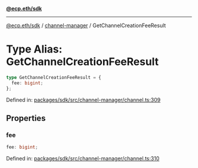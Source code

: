 [**@ecp.eth/sdk**](../../index.mdx)

***

[@ecp.eth/sdk](/sdk-reference/index.mdx) / [channel-manager](/sdk-reference/channel-manager/index.mdx) / GetChannelCreationFeeResult

# Type Alias: GetChannelCreationFeeResult

```ts
type GetChannelCreationFeeResult = {
  fee: bigint;
};
```

Defined in: [packages/sdk/src/channel-manager/channel.ts:309](https://github.com/ecp-eth/comments-monorepo/blob/main/packages/sdk/src/channel-manager/channel.ts#L309)

## Properties

### fee

```ts
fee: bigint;
```

Defined in: [packages/sdk/src/channel-manager/channel.ts:310](https://github.com/ecp-eth/comments-monorepo/blob/main/packages/sdk/src/channel-manager/channel.ts#L310)
